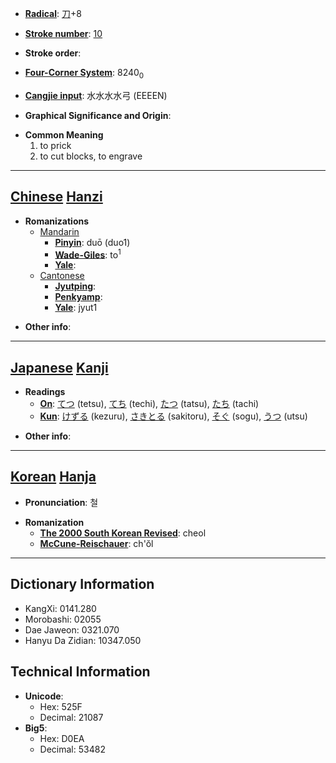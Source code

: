 * '''[[Wiktionary:Chinese radical index| Radical]]''': [[Wiktionary:Chinese radical index 刀|刀]]+8

* '''[[Wiktionary:Chinese total strokes index|Stroke number]]''': [[Wiktionary:Chinese total strokes index 10|10]]

* '''Stroke order''': 

* '''[[Wiktionary:Chinese four corner index|Four-Corner System]]''': 8240<sub>0</sub>

* '''[[Wiktionary:Chinese Cangjie index|Cangjie input]]''': 水水水水弓 (EEEEN)

* '''Graphical Significance and Origin''': 

* '''Common Meaning'''
*#to prick
*# to cut blocks, to engrave


----

== [[Chinese]] [[Hanzi]] ==

* '''Romanizations'''
** [[Mandarin]]
*** '''[[Pinyin]]''': duō (duo1)
*** '''[[Wade-Giles]]''': to<sup>1</sup>
*** '''[[Yale]]''': 
**[[Cantonese]]
***'''[[Jyutping]]''':
***'''[[Penkyamp]]''': 
***'''[[Yale]]''': jyut1

* '''Other info''': 

----

== [[Japanese]] [[Kanji]] ==

* '''Readings'''
** '''[[On]]''': [[てつ]] (tetsu), [[てち]] (techi), [[たつ]] (tatsu), [[たち]] (tachi)
** '''[[Kun]]''': [[けずる]] (kezuru), [[さきとる]] (sakitoru), [[そぐ]] (sogu), [[うつ]] (utsu)

* '''Other info''':  

----

== [[Korean]] [[Hanja]] ==

* '''Pronunciation''': 철

* '''Romanization'''
** '''[[The 2000 South Korean Revised Romanization|The 2000 South Korean Revised]]''': cheol
** '''[[McCune-Reischauer]]''': ch'ŏl

----

== Dictionary Information ==

* KangXi: 0141.280
* Morobashi: 02055
* Dae Jaweon: 0321.070
* Hanyu Da Zidian: 10347.050

== Technical Information ==

* '''Unicode''':
** Hex: 525F
** Decimal: 21087
* '''Big5''':
** Hex: D0EA
** Decimal: 53482